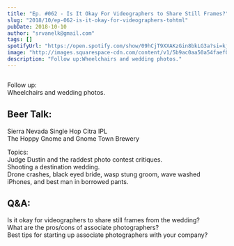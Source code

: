 ```yaml
---
title: "Ep. #062 - Is It Okay For Videographers to Share Still Frames?"
slug: "2018/10/ep-062-is-it-okay-for-videographers-tohtml"
pubDate: 2018-10-10
author: "srvanelk@gmail.com"
tags: []
spotifyUrl: "https://open.spotify.com/show/09hCjT9XXAKzGin8bkLG3a?si=kjRZvQ1JTb6Ov3HVzSSlWA"
image: "http://images.squarespace-cdn.com/content/v1/5b9ac0aa50a54faef024c950/1547782378113-YYNJU04UEAYBUXDTZR5X/image-asset.jpeg/img.jpg/weddingphotohangover/embed/episodes/Ep--062---Is-It-Okay-For-Videographers-to-Share-Still-Frames-e2caro"
description: "Follow up:Wheelchairs and wedding photos."
---
```


<figure>
  <img src="http://images.squarespace-cdn.com/content/v1/5b9ac0aa50a54faef024c950/1547782378113-YYNJU04UEAYBUXDTZR5X/image-asset.jpeg/img.jpg/weddingphotohangover/embed/episodes/Ep--062---Is-It-Okay-For-Videographers-to-Share-Still-Frames-e2caro" alt="" />
</figure>

Follow up:  
Wheelchairs and wedding photos.

## Beer Talk:  
Sierra Nevada Single Hop Citra IPL  
The Hoppy Gnome and Gnome Town Brewery

Topics:  
Judge Dustin and the raddest photo contest critiques.  
Shooting a destination wedding.  
Drone crashes, black eyed bride, wasp stung groom, wave washed iPhones, and best man in borrowed pants.

## Q&A:  
Is it okay for videographers to share still frames from the wedding?  
What are the pros/cons of associate photographers?  
Best tips for starting up associate photographers with your company?

